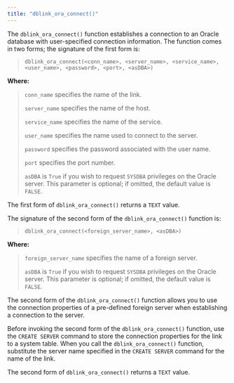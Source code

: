 ```yaml
---
title: "dblink_ora_connect()"
---
```


<div id="dblink_ora_connect" class="registered_link"></div>

The `dblink_ora_connect()` function establishes a connection to an Oracle database with user-specified connection information. The function comes in two forms; the signature of the first form is:

> `dblink_ora_connect(<conn_name>, <server_name>, <service_name>, <user_name>, <password>, <port>, <asDBA>)`

**Where:**

> `conn_name` specifies the name of the link.
>
> `server_name` specifies the name of the host.
>
> `service_name` specifies the name of the service.
>
> `user_name` specifies the name used to connect to the server.
>
> `password` specifies the password associated with the user name.
>
> `port` specifies the port number.
>
> `asDBA` is `True` if you wish to request `SYSDBA` privileges on the Oracle server. This parameter is optional; if omitted, the default value is `FALSE`.

The first form of `dblink_ora_connect()` returns a `TEXT` value.

The signature of the second form of the `dblink_ora_connect()` function is:

> `dblink_ora_connect(<foreign_server_name>, <asDBA>)`

**Where:**

> `foreign_server_name` specifies the name of a foreign server.
>
> `asDBA` is `True` if you wish to request `SYSDBA` privileges on the Oracle server. This parameter is optional; if omitted, the default value is `FALSE`.

The second form of the `dblink_ora_connect()` function allows you to use the connection properties of a pre-defined foreign server when establishing a connection to the server.

Before invoking the second form of the `dblink_ora_connect()` function, use the `CREATE SERVER` command to store the connection properties for the link to a system table. When you call the `dblink_ora_connect()` function, substitute the server name specified in the `CREATE SERVER` command for the name of the link.

The second form of `dblink_ora_connect()` returns a `TEXT` value.
